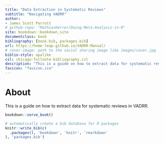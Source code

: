 --- 
title: "Data Extraction in Systematic Reviews"
subtitle: "Navigating VADRR"
author: 
- James Scott Parrott
# github-repo: "MathiasHarrer/Doing-Meta-Analysis-in-R"
site: bookdown::bookdown_site
documentclass: book
bibliography: [book.bib, packages.bib]
url: https://home-leap.github.io/VADRR-Manual/
# cover-image: path to the social sharing image like images/cover.jpg
biblio-style: apalike
csl: chicago-fullnote-bibliography.csl
description: "This is a guide on how to extract data for systematic reviews in VADRR."
favicon: "favicon.ico"
---

# About {-}

This is a guide on how to extract data for systematic reviews in VADRR.


```{r eval=FALSE, echo=FALSE}
bookdown::serve_book()
```

```{r include=FALSE}
# automatically create a bib database for R packages
knitr::write_bib(c(
  .packages(), 'bookdown', 'knitr', 'rmarkdown'
), 'packages.bib')
```
